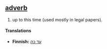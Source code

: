 == [[adverb]] ==
# up to this time (used mostly in legal papers).

====Translations====
*'''Finnish:''' [[עד כה]]